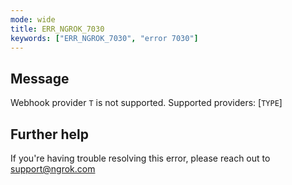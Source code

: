 ```yaml
---
mode: wide
title: ERR_NGROK_7030
keywords: ["ERR_NGROK_7030", "error 7030"]
---
```


## Message

Webhook provider `T` is not supported. Supported providers: [`TYPE`]

## Further help

If you're having trouble resolving this error, please reach out to [support@ngrok.com](mailto:support@ngrok.com?subject=Help%20with%20ERR_NGROK_7030)
